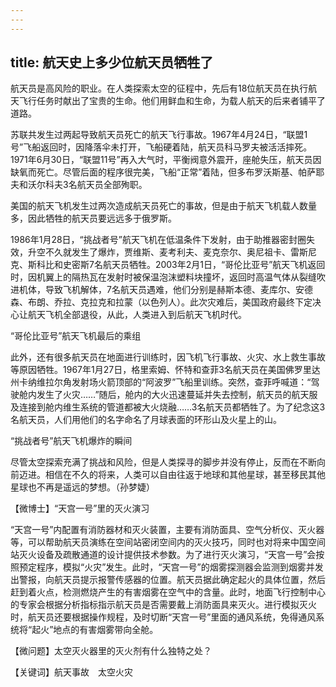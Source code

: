 ```yaml
---
---
---
```

title: 航天史上多少位航天员牺牲了
---




航天员是高风险的职业。在人类探索太空的征程中，先后有18位航天员在执行航天飞行任务时献出了宝贵的生命。他们用鲜血和生命，为载人航天的后来者铺平了道路。

苏联共发生过两起导致航天员死亡的航天飞行事故。1967年4月24日，“联盟1号”飞船返回时，因降落伞未打开，飞船硬着陆，航天员科马罗夫被活活摔死。1971年6月30日，“联盟11号”再入大气时，平衡阀意外震开，座舱失压，航天员因缺氧而死亡。尽管后面的程序很完美，飞船“正常”着陆，但多布罗沃斯基、帕萨耶夫和沃尔科夫3名航天员全部殉职。

美国的航天飞机发生过两次造成航天员死亡的事故，但是由于航天飞机载人数量多，因此牺牲的航天员要远远多于俄罗斯。

1986年1月28日，“挑战者号”航天飞机在低温条件下发射，由于助推器密封圈失效，升空不久就发生了爆炸，贾维斯、麦考利夫、麦克奈尔、奥尼祖卡、雷斯尼克、斯科比和史密斯7名航天员牺牲。2003年2月1日，“哥伦比亚号”航天飞机返回时，因机翼上的隔热瓦在发射时被保温泡沫塑料块撞坏，返回时高温气体从裂缝吹进机体，导致飞机解体，7名航天员遇难，他们分别是赫斯本德、麦库尔、安德森、布朗、乔拉、克拉克和拉蒙（以色列人）。此次灾难后，美国政府最终下定决心让航天飞机全部退役，从此，人类进入到后航天飞机时代。

“哥伦比亚号”航天飞机最后的乘组



此外，还有很多航天员在地面进行训练时，因飞机飞行事故、火灾、水上救生事故等原因牺牲。1967年1月27日，格里索姆、怀特和查菲3名航天员在美国佛罗里达州卡纳维拉尔角发射场火箭顶部的“阿波罗”飞船里训练。突然，查菲呼喊道：“驾驶舱内发生了火灾……”随后，舱内的大火迅速蔓延并失去控制，航天员的航天服及连接到舱内维生系统的管道都被大火烧融……3名航天员都牺牲了。为了纪念这3名航天员，人们用他们的名字命名了月球表面的环形山及火星上的山。

“挑战者号”航天飞机爆炸的瞬间



尽管太空探索充满了挑战和风险，但是人类探寻的脚步并没有停止，反而在不断向前迈进。相信在不久的将来，人类可以自由往返于地球和其他星球，甚至移民其他星球也不再是遥远的梦想。（孙梦婕）





【微博士】“天宫一号”里的灭火演习

“天宫一号”内配置有消防器材和灭火装置，主要有消防面具、空气分析仪、灭火器等，可以帮助航天员演练在空间站密闭空间内的灭火技巧，同时也对将来中国空间站灭火设备及疏散通道的设计提供技术参数。为了进行灭火演习，“天宫一号”会按照预定程序，模拟“火灾”发生。此时，“天宫一号”的烟雾探测器会监测到烟雾并发出警报，向航天员提示报警传感器的位置。航天员据此确定起火的具体位置，然后赶到着火点，检测燃烧产生的有害烟雾在空气中的含量。此时，地面飞行控制中心的专家会根据分析指标指示航天员是否需要戴上消防面具来灭火。进行模拟灭火时，航天员还要根据操作规程，及时切断“天宫一号”里面的通风系统，免得通风系统将“起火”地点的有害烟雾带向全舱。

【微问题】太空灭火器里的灭火剂有什么独特之处？

【关键词】航天事故　太空火灾
